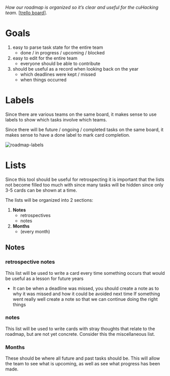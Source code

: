 _How our roadmap is organized so it’s clear and useful for the cuHacking team._ [[trello board](https://trello.com/b/6fbmSGfq)].

# Goals
1. easy to parse task state for the entire team
    - done / in progress / upcoming / blocked
2. easy to edit for the entire team
    - everyone should be able to contribute
3. should be useful as a record when looking back on the year
    - which deadlines were kept / missed
    - when things occurred

# Labels

Since there are various teams on the same board, it makes sense to use labels to show which tasks involve which teams.

Since there will be future / ongoing / completed tasks on the same board, it makes sense to have a done label to mark card completion.

![roadmap-labels](https://github.com/cuhacking/cuHacking-wiki/blob/master/resources/roadmap-labels.png)

# Lists

Since this tool should be useful for retrospecting it is important that the lists not become filled too much with since many tasks will be hidden since only 3-5 cards can be shown at a time.

The lists will be organized into 2 sections:

1. **Notes**
    - retrospectives
    - notes
2. **Months**
    - (every month)

## Notes

### retrospective notes

This list will be used to write a card every time something occurs that would be useful as a lesson for future years

- It can be when a deadline was missed, you should create a note as to why it was missed and how it could be avoided next time
If something went really well create a note so that we can continue doing the right things

### notes

This list will be used to write cards with stray thoughts that relate to the roadmap, but are not yet concrete. Consider this the miscellaneous list.

### Months

These should be where all future and past tasks should be.
This will allow the team to see what is upcoming, as well as see what progress has been made.
